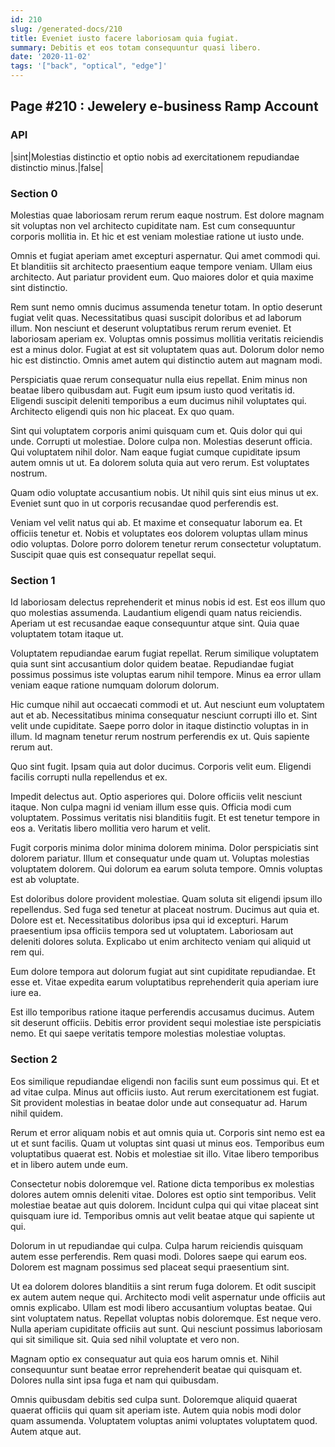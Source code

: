 ```yaml
---
id: 210
slug: /generated-docs/210
title: Eveniet iusto facere laboriosam quia fugiat.
summary: Debitis et eos totam consequuntur quasi libero.
date: '2020-11-02'
tags: '["back", "optical", "edge"]'
---
```



## Page #210 : Jewelery e-business Ramp Account
### API

|sint|Molestias distinctio et optio nobis ad exercitationem repudiandae distinctio minus.|false|






### Section 0
Molestias quae laboriosam rerum rerum eaque nostrum. Est dolore magnam sit voluptas non vel architecto cupiditate nam. Est cum consequuntur corporis mollitia in. Et hic et est veniam molestiae ratione ut iusto unde.
 Omnis et fugiat aperiam amet excepturi aspernatur. Qui amet commodi qui. Et blanditiis sit architecto praesentium eaque tempore veniam. Ullam eius architecto. Aut pariatur provident eum. Quo maiores dolor et quia maxime sint distinctio.
 Rem sunt nemo omnis ducimus assumenda tenetur totam. In optio deserunt fugiat velit quas. Necessitatibus quasi suscipit doloribus et ad laborum illum. Non nesciunt et deserunt voluptatibus rerum rerum eveniet. Et laboriosam aperiam ex.
Voluptas omnis possimus mollitia veritatis reiciendis est a minus dolor. Fugiat at est sit voluptatem quas aut. Dolorum dolor nemo hic est distinctio. Omnis amet autem qui distinctio autem aut magnam modi.
 Perspiciatis quae rerum consequatur nulla eius repellat. Enim minus non beatae libero quibusdam aut. Fugit eum ipsum iusto quod veritatis id. Eligendi suscipit deleniti temporibus a eum ducimus nihil voluptates qui. Architecto eligendi quis non hic placeat. Ex quo quam.
 Sint qui voluptatem corporis animi quisquam cum et. Quis dolor qui qui unde. Corrupti ut molestiae. Dolore culpa non. Molestias deserunt officia.
Qui voluptatem nihil dolor. Nam eaque fugiat cumque cupiditate ipsum autem omnis ut ut. Ea dolorem soluta quia aut vero rerum. Est voluptates nostrum.
 Quam odio voluptate accusantium nobis. Ut nihil quis sint eius minus ut ex. Eveniet sunt quo in ut corporis recusandae quod perferendis est.
 Veniam vel velit natus qui ab. Et maxime et consequatur laborum ea. Et officiis tenetur et. Nobis et voluptates eos dolorem voluptas ullam minus odio voluptas. Dolore porro dolorem tenetur rerum consectetur voluptatum. Suscipit quae quis est consequatur repellat sequi.
### Section 1
Id laboriosam delectus reprehenderit et minus nobis id est. Est eos illum quo quo molestias assumenda. Laudantium eligendi quam natus reiciendis. Aperiam ut est recusandae eaque consequuntur atque sint. Quia quae voluptatem totam itaque ut.
 Voluptatem repudiandae earum fugiat repellat. Rerum similique voluptatem quia sunt sint accusantium dolor quidem beatae. Repudiandae fugiat possimus possimus iste voluptas earum nihil tempore. Minus ea error ullam veniam eaque ratione numquam dolorum dolorum.
 Hic cumque nihil aut occaecati commodi et ut. Aut nesciunt eum voluptatem aut et ab. Necessitatibus minima consequatur nesciunt corrupti illo et. Sint velit unde cupiditate.
Saepe porro dolor in itaque distinctio voluptas in in illum. Id magnam tenetur rerum nostrum perferendis ex ut. Quis sapiente rerum aut.
 Quo sint fugit. Ipsam quia aut dolor ducimus. Corporis velit eum. Eligendi facilis corrupti nulla repellendus et ex.
 Impedit delectus aut. Optio asperiores qui. Dolore officiis velit nesciunt itaque. Non culpa magni id veniam illum esse quis.
Officia modi cum voluptatem. Possimus veritatis nisi blanditiis fugit. Et est tenetur tempore in eos a. Veritatis libero mollitia vero harum et velit.
 Fugit corporis minima dolor minima dolorem minima. Dolor perspiciatis sint dolorem pariatur. Illum et consequatur unde quam ut. Voluptas molestias voluptatem dolorem. Qui dolorum ea earum soluta tempore. Omnis voluptas est ab voluptate.
 Est doloribus dolore provident molestiae. Quam soluta sit eligendi ipsum illo repellendus. Sed fuga sed tenetur at placeat nostrum.
Ducimus aut quia et. Dolore est et. Necessitatibus doloribus ipsa qui id excepturi. Harum praesentium ipsa officiis tempora sed ut voluptatem. Laboriosam aut deleniti dolores soluta. Explicabo ut enim architecto veniam qui aliquid ut rem qui.
 Eum dolore tempora aut dolorum fugiat aut sint cupiditate repudiandae. Et esse et. Vitae expedita earum voluptatibus reprehenderit quia aperiam iure iure ea.
 Est illo temporibus ratione itaque perferendis accusamus ducimus. Autem sit deserunt officiis. Debitis error provident sequi molestiae iste perspiciatis nemo. Et qui saepe veritatis tempore molestias molestiae voluptas.
### Section 2
Eos similique repudiandae eligendi non facilis sunt eum possimus qui. Et et ad vitae culpa. Minus aut officiis iusto. Aut rerum exercitationem est fugiat. Sit provident molestias in beatae dolor unde aut consequatur ad. Harum nihil quidem.
 Rerum et error aliquam nobis et aut omnis quia ut. Corporis sint nemo est ea ut et sunt facilis. Quam ut voluptas sint quasi ut minus eos. Temporibus eum voluptatibus quaerat est. Nobis et molestiae sit illo. Vitae libero temporibus et in libero autem unde eum.
 Consectetur nobis doloremque vel. Ratione dicta temporibus ex molestias dolores autem omnis deleniti vitae. Dolores est optio sint temporibus.
Velit molestiae beatae aut quis dolorem. Incidunt culpa qui qui vitae placeat sint quisquam iure id. Temporibus omnis aut velit beatae atque qui sapiente ut qui.
 Dolorum in ut repudiandae qui culpa. Culpa harum reiciendis quisquam autem esse perferendis. Rem quasi modi. Dolores saepe qui earum eos. Dolorem est magnam possimus sed placeat sequi praesentium sint.
 Ut ea dolorem dolores blanditiis a sint rerum fuga dolorem. Et odit suscipit ex autem autem neque qui. Architecto modi velit aspernatur unde officiis aut omnis explicabo. Ullam est modi libero accusantium voluptas beatae. Qui sint voluptatem natus. Repellat voluptas nobis doloremque.
Est neque vero. Nulla aperiam cupiditate officiis aut sunt. Qui nesciunt possimus laboriosam qui sit similique sit. Quia sed nihil voluptate et vero non.
 Magnam optio ex consequatur aut quia eos harum omnis et. Nihil consequuntur sunt beatae error reprehenderit beatae qui quisquam et. Dolores nulla sint ipsa fuga et nam qui quibusdam.
 Omnis quibusdam debitis sed culpa sunt. Doloremque aliquid quaerat quaerat officiis qui quam sit aperiam iste. Autem quia nobis modi dolor quam assumenda. Voluptatem voluptas animi voluptates voluptatem quod. Autem atque aut.
